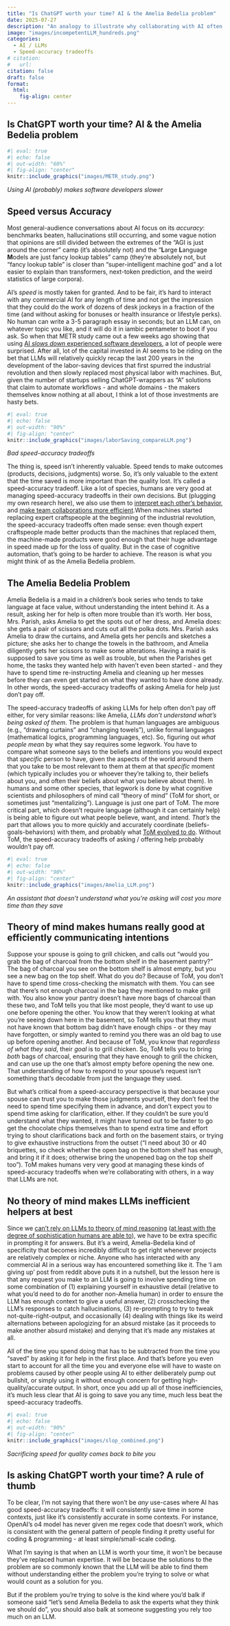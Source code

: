 ```yaml
---
title: "Is ChatGPT worth your time? AI & the Amelia Bedelia problem"
date: 2025-07-27
description: "An analogy to illustrate why collaborating with AI often makes teams less efficient"
image: "images/incompetentLLM_hundreds.png"
categories:
  - AI / LLMs
  - Speed-accuracy tradeoffs
# citation: 
#   url: 
citation: false
draft: false
format:
  html:
    fig-align: center
---
```


## Is ChatGPT worth your time? AI & the Amelia Bedelia problem

```r
#| eval: true
#| echo: false
#| out-width: "60%"
#| fig-align: "center"
knitr::include_graphics("images/METR_study.png")
```
::: {.center-text .small-text}
*Using AI (probably) makes software developers slower*
:::

## Speed versus Accuracy

Most general-audience conversations about AI focus on its *accuracy*: benchmarks beaten, hallucinations still occurring, and some vague notion that opinions are still divided between the extremes of the "AGI is just around the corner" camp (it's absolutely not) and the "**L**arge **L**anguage **M**odels are just fancy lookup tables" camp (they're absolutely not, but "fancy lookup table" is closer than "super-intelligent machine god" and a lot easier to explain than transformers, next-token prediction, and the weird statistics of large corpora).

AI's *speed* is mostly taken for granted. And to be fair, it's hard to interact with any commercial AI for any length of time and not get the impression that they could do the work of dozens of desk jockeys in a fraction of the time (and without asking for bonuses or health insurance or lifestyle perks). No human can write a 3-5 paragraph essay in seconds; but an LLM can, on whatever topic you like, and it will do it in iambic pentameter to boot if you ask. So when that METR study came out a few weeks ago showing that using [AI *slows down* experienced software developers](https://metr.org/blog/2025-07-10-early-2025-ai-experienced-os-dev-study/), a lot of people were surprised. After all, lot of the capital invested in AI seems to be riding on the bet that LLMs will relatively quickly recap the last 200 years in the development of the labor-saving devices that first spurred the industrial revolution and then slowly replaced most physical labor with machines. But, given the number of startups selling ChatGPT-wrappers as "A" solutions that claim to automate workflows - and whole domains - the makers themselves know nothing at all about, I think a lot of those investments are hasty bets.

```r
#| eval: true
#| echo: false
#| out-width: "90%"
#| fig-align: "center"
knitr::include_graphics("images/laborSaving_compareLLM.png")
```
::: {.center-text .small-text}
*Bad speed-accuracy tradeoffs*
:::

The thing is, speed isn't inherently valuable. Speed tends to make outcomes (products, decisions, judgments) worse. So, it's only valuable to the extent that the time saved is more important than the quality lost. It's called a speed-accuracy tradeoff. Like a lot of species, humans are very good at managing speed-accuracy tradeoffs in their own decisions. But (plugging my own research here), we also use them to [interpret each other’s behavior](../../publications/pdfs/RichardsonKeil_2022_ThinkingTakesTime.pdf), and [make team collaborations more efficient](../../publications/pdfs/RichardsonEtAl_2025_HerdingCats.pdf).When machines started replacing expert craftspeople at the beginning of the industrial revolution, the speed-accuracy tradeoffs often made sense: even though expert craftspeople made better products than the machines that replaced them, the machine-made products were good enough that their huge advantage in speed made up for the loss of quality. But in the case of cognitive automation, that's going to be harder to achieve. The reason is what you might think of as the Amelia Bedelia problem.

## The Amelia Bedelia Problem

Amelia Bedelia is a maid in a children's book series who tends to take language at face value, without understanding the intent behind it. As a result, asking her for help is often more trouble than it's worth. Her boss, Mrs. Parish, asks Amelia to get the spots out of her dress, and Amelia does: she gets a pair of scissors and cuts out all the polka dots. Mrs. Parish asks Amelia to draw the curtains, and Amelia gets her pencils and sketches a picture; she asks her to change the towels in the bathroom, and Amelia diligently gets her scissors to make some alterations. Having a maid is supposed to save you time as well as trouble, but when the Parishes get home, the tasks they wanted help with haven't even been started - and they have to spend time re-instructing Amelia and cleaning up her messes before they can even get started on what they wanted to have done already. In other words, the speed-accuracy tradeoffs of asking Amelia for help just don't pay off.

The speed-accuracy tradeoffs of asking LLMs for help often don't pay off either, for very similar reasons: like Amelia, *LLMs don't understand what's being asked of them*. The problem is that human languages are ambiguous (e.g., "drawing curtains" and "changing towels"), unlike formal languages (mathematical logics, programming languages, etc). So, figuring out *what people mean* by what they say requires some legwork. You have to compare what someone says to the beliefs and intentions you would expect that *specific* person to have, given the aspects of the world around them that you take to be most relevant to them at them at that *specific* moment (which typically includes you or whoever they're talking to, their beliefs about you, and often their beliefs about what you believe about them). In humans and some other species, that legwork is done by what cognitive scientists and philosophers of mind call "theory of mind" (ToM for short, or sometimes just "mentalizing"). Language is just one part of ToM. The more critical part, which doesn't require language (although it can certainly help) is being able to figure out what people believe, want, and intend. *That's* the part that allows you to more quickly and accurately coordinate (beliefs-goals-behaviors) with them, and probably what [ToM evolved to do](http://link.springer.com/10.1007/s11229-019-02327-1). Without ToM, the speed-accuracy tradeoffs of asking / offering help probably wouldn't pay off.

```r
#| eval: true
#| echo: false
#| out-width: "90%"
#| fig-align: "center"
knitr::include_graphics("images/Amelia_LLM.png")
```

::: {.center-text .small-text}
*An assistant that doesn't understand what you're asking will cost you more time than they save*
:::

## Theory of mind makes humans really good at efficiently communicating intentions

Suppose your spouse is going to grill chicken, and calls out "would you grab the bag of charcoal from the bottom shelf in the basement pantry?" The bag of charcoal you see on the bottom shelf is almost empty, but you see a new bag on the top shelf. What do you do? Because of ToM, you don't have to spend time cross-checking the mismatch with them. You can see that there's not enough charcoal in the bag they mentioned to make grill with. You also know your pantry doesn't have more bags of charcoal than these two, and ToM tells you that like most people, they'd want to use up one before opening the other. You know that they weren't looking at what you're seeing down here in the basement, so ToM tells you that they must not have known that bottom bag didn't have enough chips - or they may have forgotten, or simply wanted to remind you there was an old bag to use up before opening another. And because of ToM, you know that *regardless of what they said*, their *goal* is to grill chicken. So, ToM tells you to bring *both* bags of charcoal, ensuring that they have enough to grill the chicken, and can use up the one that's almost empty before opening the new one. That understanding of how to respond to your spouse's request isn't something that's decodable from just the language they used.

But what's critical from a speed-accuracy perspective is that because your spouse can trust you to make those judgments yourself, they don't feel the need to spend time specifying them in advance, and don't expect you to spend time asking for clarification, either. If they couldn't be sure you'd understand what they wanted, it might have turned out to be faster to go get the chocolate chips themselves than to spend extra time and effort trying to shout clarifications back and forth on the basement stairs, or trying to give exhaustive instructions from the outset ("I need about 30 or 40 briquettes, so check whether the open bag on the bottom shelf has enough, and bring it if it does; otherwise bring the unopened bag on the top shelf too"). ToM makes humans very very good at managing these kinds of speed-accuracy tradeoffs when we're collaborating with others, in a way that LLMs are not.

## No theory of mind makes LLMs inefficient helpers at best

Since we [can't rely on LLMs to theory of mind reasoning](http://arxiv.org/abs/2302.08399) ([at least with the degree of sophistication humans are able to](http://arxiv.org/abs/2502.21098)), we have to be extra specific in prompting it for answers. But it's a weird, Amelia-Bedelia kind of specificity that becomes incredibly difficult to get right whenever projects are relatively complex or niche. Anyone who has interacted with any commercial AI in a serious way has encountered something like it. The 'I am giving up' post from reddit above puts it in a nutshell, but the lesson here is that any request you make to an LLM is going to involve spending time on some combination of (1) explaining yourself in exhaustive detail (relative to what you'd need to do for another non-Amelia human) in order to ensure the LLM has enough context to give a useful answer, (2) crosschecking the LLM's responses to catch hallucinations, (3) re-prompting to try to tweak not-quite-right-output, and occasionally (4) dealing with things like its weird alternations between apologizing for an absurd mistake (as it proceeds to make another absurd mistake) and denying that it's made any mistakes at all.

All of the time you spend doing that has to be subtracted from the time you "saved" by asking it for help in the first place. And that's before you even start to account for all the time you and everyone else will have to waste on problems caused by other people using AI to either deliberately pump out bullshit, or simply using it without enough concern for getting high-quality/accurate output. In short, once you add up all of those inefficiencies, it's much less clear that AI is going to save you any time, much less beat the speed-accuracy tradeoffs.

```r
#| eval: true
#| echo: false
#| out-width: "90%"
#| fig-align: "center"
knitr::include_graphics("images/slop_combined.png")
```

::: {.center-text .small-text}
*Sacrificing speed for quality comes back to bite you*
:::

## Is asking ChatGPT worth your time? A rule of thumb

To be clear, I'm not saying that there won't be *any* use-cases where AI has good speed-accuracy tradeoffs: it will consistently save time in some contexts, just like it's consistently accurate in some contexts. For instance, OpenAI's o4 model has never given me regex code that doesn't work, which is consistent with the general pattern of people finding it pretty useful for coding & programming - at least simple/small-scale coding.

What I'm saying is that when an LLM is worth your time, it won't be because they've replaced human expertise. It will be because the solutions to the problem are so commonly known that the LLM will be able to find them without understanding either the problem you're trying to solve or what would count as a solution for you.

But if the problem you're trying to solve is the kind where you'd balk if someone said "let's send Amelia Bedelia to ask the experts what they think we should do", you should also balk at someone suggesting you rely too much on an LLM.
